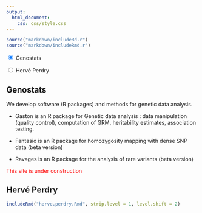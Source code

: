 ```yaml
---
output:
  html_document:
    css: css/style.css
---
```


<style type="text/css">
h4 {
  font-size: 20px;
  font-weight: bold;
}

</style>

```r
source("markdown/includeRd.r")
source("markdown/includeRmd.r")
```

<div class = "container">
<div class="tabs">
  <input id="tab-1" type="radio" name="radio-set" class="tab-selector-1" checked="checked" />
  <label for="tab-1" class="tab-label-1">Genostats</label>

  <input id="tab-2" type="radio" name="radio-set" class="tab-selector-2" />
  <label for="tab-2" class="tab-label-2">Hervé Perdry</label>

<!--
<input id="tab-3" type="radio" name="radio-set" class="tab-selector-3" />
<label for="tab-3" class="tab-label-3">References</label>

<input id="tab-4" type="radio" name="radio-set" class="tab-selector-4" />
<label for="tab-4" class="tab-label-4">Contact us</label>
-->       

<div class="clear-shadow"></div>
			

<!--
<div class="side-content">

<div class="side-content-1">
<ul>
<li> Blah </li>
<li> Blah Blah Blah Blah </li>
<li> Bluh Bluh Bluh Bluh </li>
</ul>
</div>

</div>
-->

<div class="content">
<div class="content-1">

## Genostats

We develop software (R packages) and methods for genetic data analysis.

* Gaston is an R package for Genetic data analysis : data manipulation (quality control), computation of GRM, heritability estimates, association testing.

* Fantasio is an R package for homozygosity mapping with dense SNP data (beta version)

* Ravages is an R package for the analysis of rare variants (beta version)


<span style = "color:red; font-size:100%"> This site is under construction </span>

</div>

<div class="content-2">
## Hervé Perdry

```r
includeRmd("herve.perdry.Rmd", strip.level = 1, level.shift = 2)
```
</div>

<!--
<div class="content-3">
           <p>Some content</p>
</div>

<div class="content-4">
           <p>Some content</p>
</div>
-->
</div>

</div>
</div>
